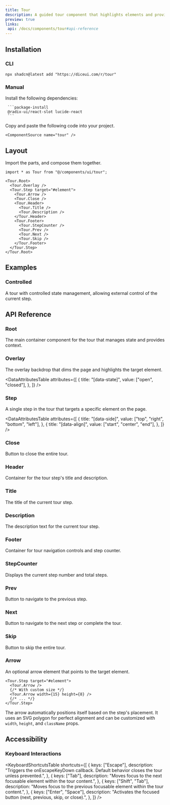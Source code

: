 ```yaml
---
title: Tour
description: A guided tour component that highlights elements and provides step-by-step instructions to help users learn about your application.
preview: true
links:
 api: /docs/components/tour#api-reference
---
```


<ComponentTabs name="tour-demo" />

## Installation

### CLI

```package-install
npx shadcn@latest add "https://diceui.com/r/tour"

```

### Manual

<Steps>
  <Step>
     Install the following dependencies:

     ```package-install
     @radix-ui/react-slot lucide-react
     ```
  </Step>
  <Step>
    Copy and paste the following code into your project.

    <ComponentSource name="tour" />
  </Step>
</Steps>

## Layout

Import the parts, and compose them together.

```tsx
import * as Tour from "@/components/ui/tour";

<Tour.Root>
  <Tour.Overlay />
  <Tour.Step target="#element">
    <Tour.Arrow />
    <Tour.Close />
    <Tour.Header>
      <Tour.Title />
      <Tour.Description />
    </Tour.Header>
    <Tour.Footer>
      <Tour.StepCounter />
      <Tour.Prev />
      <Tour.Next />
      <Tour.Skip />
    </Tour.Footer>
  </Tour.Step>
</Tour.Root>
```

## Examples

### Controlled

A tour with controlled state management, allowing external control of the current step.

<ComponentTabs name="tour-controlled-demo" scalePreview />

## API Reference

### Root

The main container component for the tour that manages state and provides context.

<AutoTypeTable
  path="./types/docs/tour.ts"
  name="RootProps"
/>


### Overlay

The overlay backdrop that dims the page and highlights the target element.

<AutoTypeTable
  path="./types/docs/tour.ts"
  name="OverlayProps"
/>

<DataAttributesTable
  attributes={[
    {
      title: "[data-state]",
      value: ["open", "closed"],
    },
  ]}
/>

### Step

A single step in the tour that targets a specific element on the page.

<AutoTypeTable
  path="./types/docs/tour.ts"
  name="StepProps"
/>

<DataAttributesTable
  attributes={[
    {
      title: "[data-side]",
      value: ["top", "right", "bottom", "left"],
    },
    {
      title: "[data-align]",
      value: ["start", "center", "end"],
    },
  ]}
/>

### Close

Button to close the entire tour.

<AutoTypeTable
  path="./types/docs/tour.ts"
  name="CloseProps"
/>

### Header

Container for the tour step's title and description.

<AutoTypeTable
  path="./types/docs/tour.ts"
  name="HeaderProps"
/>

### Title

The title of the current tour step.

<AutoTypeTable
  path="./types/docs/tour.ts"
  name="TitleProps"
/>

### Description

The description text for the current tour step.

<AutoTypeTable
  path="./types/docs/tour.ts"
  name="DescriptionProps"
/>

### Footer

Container for tour navigation controls and step counter.

<AutoTypeTable
  path="./types/docs/tour.ts"
  name="FooterProps"
/>

### StepCounter

Displays the current step number and total steps.

<AutoTypeTable
  path="./types/docs/tour.ts"
  name="StepCounterProps"
/>

### Prev

Button to navigate to the previous step.

<AutoTypeTable
  path="./types/docs/tour.ts"
  name="PrevProps"
/>

### Next

Button to navigate to the next step or complete the tour.

<AutoTypeTable
  path="./types/docs/tour.ts"
  name="NextProps"
/>

### Skip

Button to skip the entire tour.

<AutoTypeTable
  path="./types/docs/tour.ts"
  name="SkipProps"
/>

### Arrow

An optional arrow element that points to the target element.

```tsx
<Tour.Step target="#element">
  <Tour.Arrow />
  {/* With custom size */}
  <Tour.Arrow width={15} height={8} />
  {/* ... */}
</Tour.Step>
```

The arrow automatically positions itself based on the step's placement. It uses an SVG polygon for perfect alignment and can be customized with `width`, `height`, and `className` props.

## Accessibility

### Keyboard Interactions

<KeyboardShortcutsTable
  shortcuts={[
    {
      keys: ["Escape"],
      description: "Triggers the onEscapeKeyDown callback. Default behavior closes the tour unless prevented.",
    },
    {
      keys: ["Tab"],
      description: "Moves focus to the next focusable element within the tour content.",
    },
    {
      keys: ["Shift", "Tab"],
      description: "Moves focus to the previous focusable element within the tour content.",
    },
    {
      keys: ["Enter", "Space"],
      description: "Activates the focused button (next, previous, skip, or close).",
    },
  ]}
/>
